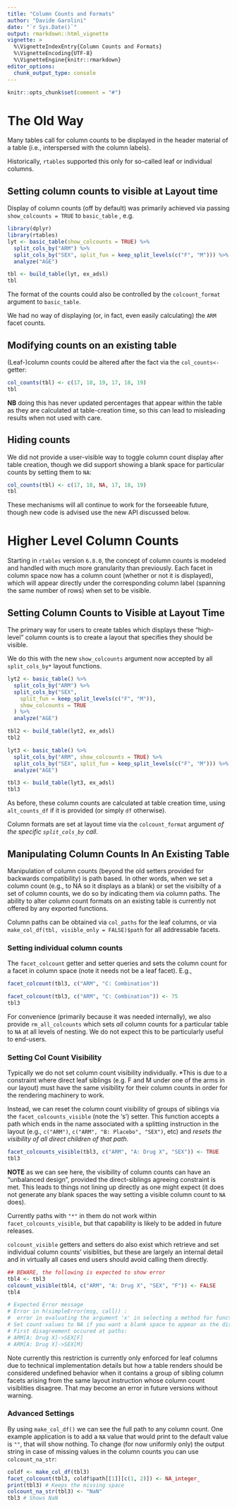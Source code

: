 ```yaml
---
title: "Column Counts and Formats"
author: "Davide Garolini"
date: "`r Sys.Date()`"
output: rmarkdown::html_vignette
vignette: >
  %\VignetteIndexEntry{Column Counts and Formats}
  %\VignetteEncoding{UTF-8}
  %\VignetteEngine{knitr::rmarkdown}
editor_options:
  chunk_output_type: console
---
```


```r
knitr::opts_chunk$set(comment = "#")
```

# The Old Way

Many tables call for column counts to be displayed in the header
material of a table (i.e., interspersed with the column labels).

Historically, `rtables` supported this only for so-called leaf
or individual columns.

## Setting column counts to visible at Layout time

Display of column counts (off by default) was primarily achieved via
passing `show_colcounts = TRUE` to `basic_table` , e.g.

```r
library(dplyr)
library(rtables)
lyt <- basic_table(show_colcounts = TRUE) %>%
  split_cols_by("ARM") %>%
  split_cols_by("SEX", split_fun = keep_split_levels(c("F", "M"))) %>%
  analyze("AGE")

tbl <- build_table(lyt, ex_adsl)
tbl
```

The format of the counts could also be controlled by the `colcount_format`
argument to `basic_table`.

We had no way of displaying (or, in fact, even easily calculating)
the `ARM` facet counts.

## Modifying counts on an existing table

(Leaf-)column counts could be altered after the fact via the `col_counts<-` getter:

```r
col_counts(tbl) <- c(17, 18, 19, 17, 18, 19)
tbl
```
**NB** doing this has never updated percentages that appear within the table
as they are calculated at table-creation time, so this can lead to misleading
results when not used with care.

## Hiding counts
We did not provide a user-visible way to toggle column count display
after table creation, though we did support showing a blank space for
particular counts by setting them to `NA`:

```r
col_counts(tbl) <- c(17, 18, NA, 17, 18, 19)
tbl
```

These mechanisms will all continue to work for the forseeable future, though new code is advised use the new API discussed below.

# Higher Level Column Counts

Starting in `rtables` version `6.8.0`, the concept of column counts is
modeled and handled with much more granularity than previously. Each
facet in column space now has a column count (whether or not it is
displayed), which will appear directly under the corresponding column
label (spanning the same number of rows) when set to be visible.


## Setting Column Counts to Visible at Layout Time

The primary way for users to create tables which displays these "high-level" 
column counts is to create a layout that specifies they should be visible.

We do this with the new `show_colcounts` argument now accepted by all
`split_cols_by*` layout functions.


```r
lyt2 <- basic_table() %>%
  split_cols_by("ARM") %>%
  split_cols_by("SEX",
    split_fun = keep_split_levels(c("F", "M")),
    show_colcounts = TRUE
  ) %>%
  analyze("AGE")

tbl2 <- build_table(lyt2, ex_adsl)
tbl2
```


```r
lyt3 <- basic_table() %>%
  split_cols_by("ARM", show_colcounts = TRUE) %>%
  split_cols_by("SEX", split_fun = keep_split_levels(c("F", "M"))) %>%
  analyze("AGE")

tbl3 <- build_table(lyt3, ex_adsl)
tbl3
```

As before, these column counts are calculated at table creation time, using 
`alt_counts_df` if it is provided (or simply `df` otherwise).

Column formats are set at layout time via the `colcount_format` argument
*of the specific `split_cols_by` call*.


## Manipulating Column Counts In An Existing Table

Manipulation of column counts (beyond the old setters provided for
backwards compatibility) is path based. In other words, when we set a
column count (e.g., to NA so it displays as a blank) or set the
visibilty of a set of column counts, we do so by indicating them via
column paths. The ability to alter column count formats on an existing
table is currently not offered by any exported functions.

Column paths can be obtained via `col_paths` for the leaf columns, or
via `make_col_df(tbl, visible_only = FALSE)$path` for all addressable
facets.

### Setting individual column counts

The `facet_colcount` getter and setter queries and sets the column count for a facet in column space (note it needs not be a leaf facet). E.g., 

```r
facet_colcount(tbl3, c("ARM", "C: Combination"))
```


```r
facet_colcount(tbl3, c("ARM", "C: Combination")) <- 75
tbl3
```

For convenience (primarily because it was needed internally),
we also provide `rm_all_colcounts` which sets *all* column counts
for a particular table to `NA` at all levels of nesting. We do not
expect this to be particularly useful to end-users.

### Setting Col Count Visibility

Typically we do not set column count visibility individually.  *This
is due to a constraint where direct leaf siblings (e.g. F and M under
one of the arms in our layout) must have the same visibility for their
column counts in order for the rendering machinery to work.

Instead, we can reset the column count visibility of groups of siblings
via  the `facet_colcounts_visible` (note the 's') setter. This function accepts a path
which ends in the name associated with a splitting instruction in the layout (e.g., `c("ARM")`,
`c("ARM", "B: Placebo", "SEX")`, etc) and *resets the visibility of all direct children of that
path*.

```r
facet_colcounts_visible(tbl3, c("ARM", "A: Drug X", "SEX")) <- TRUE
tbl3
```

**NOTE** as we can see here, the visibility of column counts can have an
"unbalanced design", provided the direct-siblings agreeing constraint is met. This
leads to things not lining up directly as one might expect (it does not generate
any blank spaces the way setting a visible column count to `NA` does).

Currently paths with `"*"` in them do not work within
`facet_colcounts_visible`, but that capability is likely to be added
in future releases.

`colcount_visible` getters and setters do also exist which retrieve and set
individual column counts' visiblities, but these are largely an internal detail
and in virtually all cases end users should avoid calling them directly.

```r
## BEWARE, the following is expected to show error
tbl4 <- tbl3
colcount_visible(tbl4, c("ARM", "A: Drug X", "SEX", "F")) <- FALSE
tbl4

# Expected Error message
# Error in h(simpleError(msg, call)) : 
#  error in evaluating the argument 'x' in selecting a method for function 'toString': Detected different colcount visibility among sibling facets (those arising from the same split_cols_by* layout instruction). This is not supported.
# Set count values to NA if you want a blank space to appear as the displayed count for particular facets.
# First disagreement occured at paths:
# ARM[A: Drug X]->SEX[F]
# ARM[A: Drug X]->SEX[M]
```

Note currently this restriction is currently only enforced for leaf
columns due to technical implementation details but how a table
renders should be considered undefined behavior when it contains
a group of sibling column facets arising from the same
layout instruction whose column count visiblities disagree. That may
become an error in future versions without warning.

### Advanced Settings

By using `make_col_df()` we can see the full path to any column count. One example application is to add a `NA` value that would print to the default value is `""`, that will show nothing. To change (for now uniformly only) the output string in case of missing values in the column counts you can use `colcount_na_str`:

```r
coldf <- make_col_df(tbl3)
facet_colcount(tbl3, coldf$path[[1]][c(1, 2)]) <- NA_integer_
print(tbl3) # Keeps the missing space
colcount_na_str(tbl3) <- "NaN"
tbl3 # Shows NaN
```
